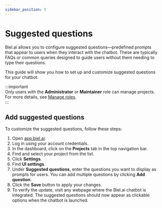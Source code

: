 ```yaml
---
sidebar_position: 5
---
```


# Suggested questions

Biel.ai allows you to configure suggested questions—predefined prompts that appear to users when they interact with the chatbot. These are typically FAQs or common queries designed to guide users without them needing to type their questions.

This guide will show you how to set up and customize suggested questions for your chatbot.

:::important  
Only users with the **Administrator** or **Maintainer** role can manage projects. For more details, see [Manage roles](../administration/roles.md).  
:::

## Add suggested questions

To customize the suggested questions, follow these steps:

1. Open [app.biel.ai](https://app.biel.ai).
2. Log in using your account credentials.
3. In the dashboard, click on the **Projects** tab in the top navigation bar.
4. Find and select your project from the list.
5. Click **Settings**.
6. Find **UI settings**.
6. Under **Suggested questions**, enter the questions you want to display as prompts for users. You can add multiple questions by clicking **Add question**.
7. Click the **Save** button to apply your changes.
8. To verify the update, visit any webpage where the Biel.ai chatbot is integrated. The suggested questions should now appear as clickable options when the chatbot is launched.

